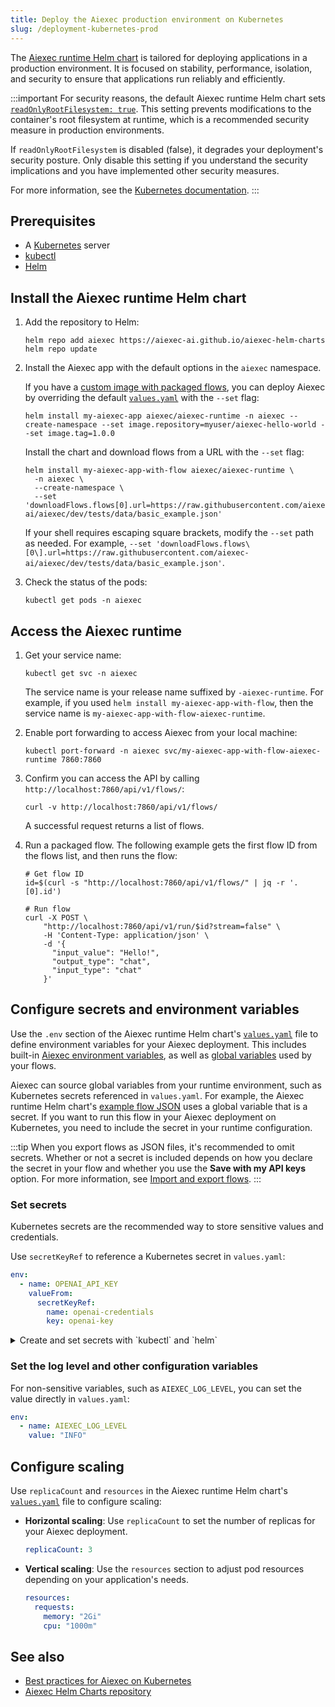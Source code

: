 ```yaml
---
title: Deploy the Aiexec production environment on Kubernetes
slug: /deployment-kubernetes-prod
---
```



The [Aiexec runtime Helm chart](https://github.com/aiexec-ai/aiexec-helm-charts/blob/main/charts/aiexec-runtime) is tailored for deploying applications in a production environment. It is focused on stability, performance, isolation, and security to ensure that applications run reliably and efficiently.

:::important
For security reasons, the default Aiexec runtime Helm chart sets [`readOnlyRootFilesystem: true`](https://github.com/aiexec-ai/aiexec-helm-charts/blob/main/charts/aiexec-runtime/values.yaml#L46). This setting prevents modifications to the container's root filesystem at runtime, which is a recommended security measure in production environments.

If `readOnlyRootFilesystem` is disabled (false), it degrades your deployment's security posture. Only disable this setting if you understand the security implications and you have implemented other security measures.

For more information, see the [Kubernetes documentation](https://kubernetes.io/docs/tasks/configure-pod-container/security-context/).
:::

## Prerequisites

- A [Kubernetes](https://kubernetes.io/docs/setup/) server
- [kubectl](https://kubernetes.io/docs/tasks/tools/#kubectl)
- [Helm](https://helm.sh/docs/intro/install/)

## Install the Aiexec runtime Helm chart

1. Add the repository to Helm:

    ```shell
    helm repo add aiexec https://aiexec-ai.github.io/aiexec-helm-charts
    helm repo update
    ```

2. Install the Aiexec app with the default options in the `aiexec` namespace.

    <Tabs groupId="">
    <TabItem value="Install chart with custom image" label="Install chart with custom image" default>

    If you have a [custom image with packaged flows](/deployment-docker#package-your-flow-as-a-docker-image), you can deploy Aiexec by overriding the default [`values.yaml`](https://github.com/aiexec-ai/aiexec-helm-charts/blob/main/charts/aiexec-runtime/values.yaml) with the `--set` flag:

    ```shell
    helm install my-aiexec-app aiexec/aiexec-runtime -n aiexec --create-namespace --set image.repository=myuser/aiexec-hello-world --set image.tag=1.0.0
    ```

    </TabItem>
    <TabItem value="Install chart and download flow" label="Install chart and download flow">

    Install the chart and download flows from a URL with the `--set` flag:

    ```shell
    helm install my-aiexec-app-with-flow aiexec/aiexec-runtime \
      -n aiexec \
      --create-namespace \
      --set 'downloadFlows.flows[0].url=https://raw.githubusercontent.com/aiexec-ai/aiexec/dev/tests/data/basic_example.json'
    ```

    If your shell requires escaping square brackets, modify the `--set` path as needed.
    For example, `--set 'downloadFlows.flows\[0\].url=https://raw.githubusercontent.com/aiexec-ai/aiexec/dev/tests/data/basic_example.json'`.

    </TabItem>
    </Tabs>

3. Check the status of the pods:

    ```shell
    kubectl get pods -n aiexec
    ```

## Access the Aiexec runtime

1. Get your service name:

    ```shell
    kubectl get svc -n aiexec
    ```

    The service name is your release name suffixed by `-aiexec-runtime`. For example, if you used `helm install my-aiexec-app-with-flow`, then the service name is `my-aiexec-app-with-flow-aiexec-runtime`.

2. Enable port forwarding to access Aiexec from your local machine:

    ```shell
    kubectl port-forward -n aiexec svc/my-aiexec-app-with-flow-aiexec-runtime 7860:7860
    ```

3. Confirm you can access the API by calling `http://localhost:7860/api/v1/flows/`:

    ```shell
    curl -v http://localhost:7860/api/v1/flows/
    ```

    A successful request returns a list of flows.

4. Run a packaged flow.
The following example gets the first flow ID from the flows list, and then runs the flow:

    ```shell
    # Get flow ID
    id=$(curl -s "http://localhost:7860/api/v1/flows/" | jq -r '.[0].id')

    # Run flow
    curl -X POST \
        "http://localhost:7860/api/v1/run/$id?stream=false" \
        -H 'Content-Type: application/json' \
        -d '{
          "input_value": "Hello!",
          "output_type": "chat",
          "input_type": "chat"
        }'
    ```

## Configure secrets and environment variables

Use the `.env` section of the Aiexec runtime Helm chart's [`values.yaml`](https://github.com/aiexec-ai/aiexec-helm-charts/blob/main/charts/aiexec-runtime/values.yaml) file to define environment variables for your Aiexec deployment.
This includes built-in [Aiexec environment variables](/environment-variables), as well as [global variables](/configuration-global-variables) used by your flows.

Aiexec can source global variables from your runtime environment, such as Kubernetes secrets referenced in `values.yaml`.
For example, the Aiexec runtime Helm chart's [example flow JSON](https://raw.githubusercontent.com/aiexec-ai/aiexec-helm-charts/refs/heads/main/examples/flows/basic-prompting-hello-world.json) uses a global variable that is a secret.
If you want to run this flow in your Aiexec deployment on Kubernetes, you need to include the secret in your runtime configuration.

:::tip
When you export flows as JSON files, it's recommended to omit secrets.
Whether or not a secret is included depends on how you declare the secret in your flow and whether you use the **Save with my API keys** option.
For more information, see [Import and export flows](/concepts-flows-import).
:::

### Set secrets

Kubernetes secrets are the recommended way to store sensitive values and credentials.

Use `secretKeyRef` to reference a Kubernetes secret in `values.yaml`:

```yaml
env:
  - name: OPENAI_API_KEY
    valueFrom:
      secretKeyRef:
        name: openai-credentials
        key: openai-key
```

<details>
<summary>Create and set secrets with `kubectl` and `helm`</summary>

You can use `kubectl` and `helm` commands to create and set secrets:

1. Create a secret:

    ```shell
    kubectl create secret generic openai-credentials \
      --namespace aiexec \
      --from-literal=OPENAI_API_KEY=sk...
    ```

2. Verify the secret exists:

    ```shell
    kubectl get secrets -n aiexec openai-credentials
    ```

    The result is encrypted.

3. Upgrade the Helm release to use the secret:

    ```shell
    helm upgrade my-aiexec-app-image aiexec/aiexec-runtime -n aiexec \
      --reuse-values \
      --set "extraEnv[0].name=OPENAI_API_KEY" \
      --set "extraEnv[0].valueFrom.secretKeyRef.name=openai-credentials" \
      --set "extraEnv[0].valueFrom.secretKeyRef.key=OPENAI_API_KEY"
    ```

    Escape square brackets if required by your shell.

</details>

### Set the log level and other configuration variables

For non-sensitive variables, such as `AIEXEC_LOG_LEVEL`, you can set the value directly in `values.yaml`:

```yaml
env:
  - name: AIEXEC_LOG_LEVEL
    value: "INFO"
```

## Configure scaling

Use `replicaCount` and `resources` in the Aiexec runtime Helm chart's [`values.yaml`](https://github.com/aiexec-ai/aiexec-helm-charts/blob/main/charts/aiexec-runtime/values.yaml) file to configure scaling:

* **Horizontal scaling**: Use `replicaCount` to set the number of replicas for your Aiexec deployment.

    ```yaml
    replicaCount: 3
    ```

* **Vertical scaling**: Use the `resources` section to adjust pod resources depending on your application's needs.

    ```yaml
    resources:
      requests:
        memory: "2Gi"
        cpu: "1000m"
    ```

## See also

* [Best practices for Aiexec on Kubernetes](/deployment-prod-best-practices)
* [Aiexec Helm Charts repository](https://github.com/aiexec-ai/aiexec-helm-charts)
